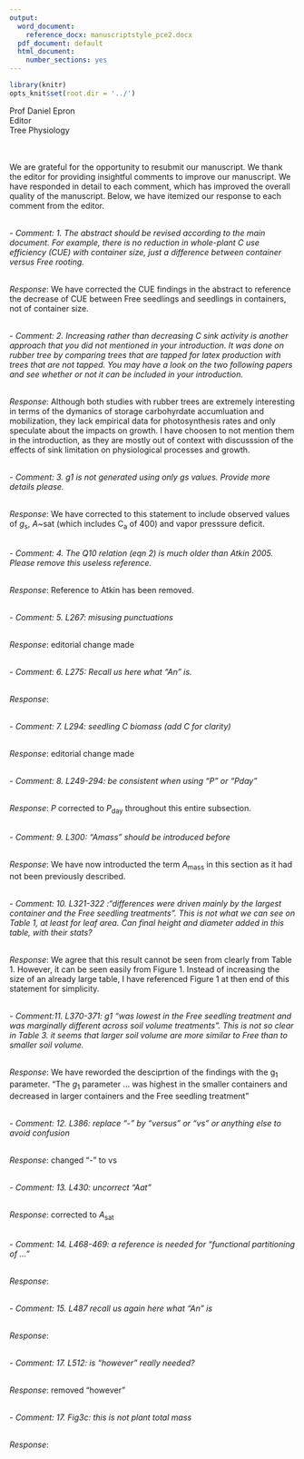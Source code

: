 ```yaml
---
output:
  word_document:
    reference_docx: manuscriptstyle_pce2.docx
  pdf_document: default
  html_document:
    number_sections: yes
---
```


```r
library(knitr)
opts_knit$set(root.dir = '../')
```

Prof Daniel Epron
\
Editor
\
Tree Physiology

\
\
We are grateful for the opportunity to resubmit our manuscript. We thank the editor for providing insightful comments to improve our manuscript. We have responded in detail to each comment, which has improved the overall quality of the manuscript. Below, we have itemized our response to each comment from the editor.

\
- *Comment: 1. The abstract should be revised according to the main document. For example, there is no reduction in whole-plant C use efficiency (CUE) with container size, just a difference between container versus Free rooting.*

\
*Response*: We have corrected the CUE findings in the abstract to reference the decrease of CUE between Free seedlings and seedlings in containers, not of container size.

\
- *Comment: 2. Increasing rather than decreasing C sink activity is another approach that you did not mentioned in your introduction. It was done on rubber tree by comparing trees that are tapped for latex production with trees that are not tapped. You may have a look on the two following papers and see whether or not it can be included in your introduction.*

\
*Response*: Although both studies with rubber trees are extremely interesting in terms of the dymanics of storage carbohyrdate accumluation and mobilization, they lack empirical data for photosynthesis rates and only speculate about the impacts on growth. I have choosen to not mention them in the introduction, as they are mostly out of context with discusssion of the effects of sink limitation on physiological processes and growth. 


\
- *Comment: 3. g1 is not generated using only gs values. Provide more details please.*

\
*Response*: We have corrected to this statement to include observed values of *g*~s~, *A*~sat (which includes C~a~ of 400) and vapor presssure deficit.

\
- *Comment: 4. The Q10 relation (eqn 2) is much older than Atkin 2005. Please remove this useless reference.*

\
*Response*: Reference to Atkin has been removed.

\
- *Comment: 5. L267: misusing punctuations*

\
*Response*: editorial change made

\
- *Comment: 6. L275: Recall us here what "An" is.*

\
*Response*:

\
- *Comment: 7. L294: seedling C biomass (add C for clarity)*

\
*Response*: editorial change made

\
- *Comment:  8. L249-294: be consistent when using "P" or "Pday"*

\
*Response*: *P* corrected to *P*~day~ throughout this entire subsection.

\
- *Comment: 9. L300: "Amass" should be introduced before*

\
*Response*: We have now introducted the term *A*~mass~ in this section as it had not been previously described.

\
- *Comment: 10. L321-322 :"differences were driven mainly by the largest container and the Free seedling treatments". This is not what we can see on Table 1, at least for leaf area. Can final height and diameter added in this table, with their stats?*

\
*Response*: We agree that this result cannot be seen from clearly from Table 1.  However, it can be seen easily from Figure 1. Instead of increasing the size of an already large table, I have referenced Figure 1 at then end of this statement for simplicity.

\
- *Comment:11. L370-371: g1 "was lowest in the Free seedling treatment and was marginally different across soil volume treatments". This is not so clear in Table 3. it seems that larger soil volume are more similar to Free than to smaller soil volume.*

\
*Response*: We have reworded the desciprtion of the findings with the g~1~ parameter. "The *g*~1~ parameter ... was highest in the smaller containers and decreased in larger containers and the Free seedling treatment"

\
- *Comment: 12. L386: replace "-" by "versus" or "vs" or anything else to avoid confusion*

\
*Response*: changed "-" to vs

\
- *Comment: 13. L430: uncorrect "Aat"*

\
*Response*: corrected to *A*~sat~

\
- *Comment: 14. L468-469: a reference is needed for "functional partitioning of ..."*

\
*Response*:

\
- *Comment: 15. L487 recall us again here what "An" is*

\
*Response*:

\
- *Comment: 17. L512: is "however" really needed?*

\
*Response*: removed "however"

\
- *Comment: 17. Fig3c: this is not plant total mass*

\
*Response*:

